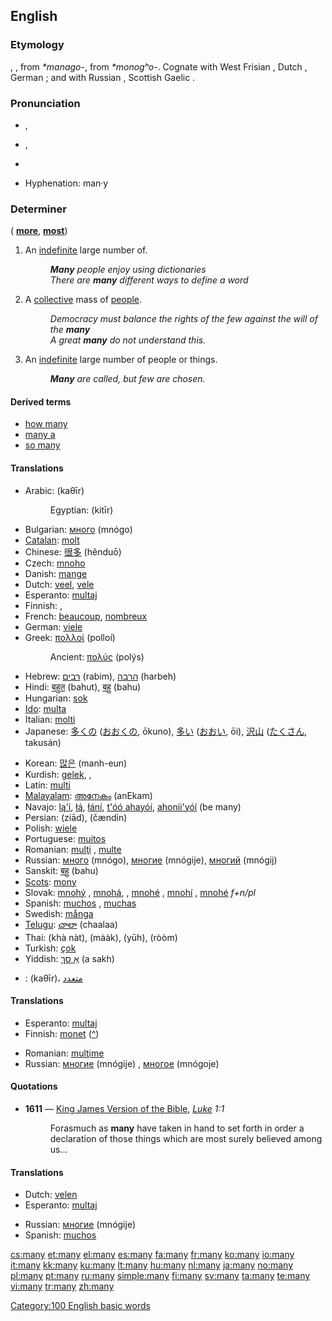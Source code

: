 ==English==
{{wikipedia}}
{{rank|even|say|well|125|many|work|too|every}}

===Etymology===
{{OE.}} {{term|manig|maniġ|lang=ang}}, {{term|monig|moniġ|lang=ang}}, from {{Ger.}} ''*manago-'', from {{IE.}} ''*monogʰo-''.  Cognate with West Frisian {{term|mannich|lang=fry}}, Dutch {{term|menig|lang=nl}}, German {{term|manch|lang=de}}; and with Russian {{term|многий|lang=ru}}, Scottish Gaelic {{term|minig|lang=gd}}.

===Pronunciation===
* {{a|UK}} {{IPA|/ˈmɛnɪ/}}, {{SAMPA|/"mEnI/}}
* {{a|US}} {{IPA|/ˈmɛni/}}, {{SAMPA|/"mEni/}}
* {{audio|en-us-many.ogg|Audio (US)}}
*: {{rhymes|ɛni}}
* Hyphenation: man&middot;y

===Determiner===
{{en-det}} ({{compar}} '''[[more]]''', {{superl}} '''[[most]]''')

# An [[indefinite]] large number of.
#: '''''Many''' people enjoy using dictionaries''
#: ''There are '''many''' different ways to define a word''
# A [[collective]] mass of [[people]].
#: ''Democracy must balance the rights of the few against the will of the '''many'''''
#: ''A great '''many''' do not understand this.''
# An [[indefinite]] large number of people or things.
#: '''''Many''' are called, but few are chosen.''

====Derived terms====
* [[how many]]
* [[many a]]
* [[so many]]

====Translations====
{{trans-top|an indefinite large number of}}
* Arabic: {{Arab|[[كثير]]}} (kaθīr)
*: Egyptian: {{Arab|[[كتير]]}} (kitīr)
* Bulgarian: [[много]] (mnógo)
* [[Catalan]]: [[molt]]
* Chinese: [[很多]] (hěnduō)
* Czech: [[mnoho]]
* Danish: [[mange]]
* Dutch: [[veel]], [[vele]]
* Esperanto: [[multa]]j
* Finnish: {{t|fi|moni}}, {{t|fi|monta}}
* French: [[beaucoup]], [[nombreux]]
* German: [[viele]]
* Greek: [[πολλοί]] {{m|p}} (polloí)
*: Ancient: [[πολύς]] (polýs)
* Hebrew: [[רבים]] (rabim), [[הרבה]] (harbeh)
* Hindi: [[बहुत]] (bahut), [[बहु]] (bahu)
* Hungarian: [[sok]]
* [[Ido]]: [[multa]]
* Italian: [[molti]]
* Japanese: [[多くの]] ([[おおくの]], ōkuno), [[多い]] ([[おおい]], ōi), [[沢山]] ([[たくさん]], takusán)
{{trans-mid}}
* Korean: [[많은]] (manh-eun)
* Kurdish: [[gelek]], {{KUchar|[[گه‌لێک]]}}, {{KUchar|[[زۆر]]}}
* Latin: [[multi]]
* [[Malayalam]]: [[അനേകം]] (anEkam)
* Navajo: [[lą'í]], [[łą́]], [[łání]], [[t'óó ahayóí]], [[ahonii'yóí]] (be many)
* Persian: {{fa-Arab|[[زیاد]]}} (ziād), {{fa-Arab|[[چندین|چَندین]]}} (čændin)
* Polish: [[wiele]]
* Portuguese: [[muitos]]
* Romanian: [[mulţi]] {{m|p}}, [[multe]] {{f|p}}
* Russian: [[много]] (mnógo), [[многие]] (mnógije), [[многий]] (mnógij)
* Sanskit: [[बहु]] (bahu)
* [[Scots]]: [[mony]]
* Slovak: [[mnohý]] {{m}}, [[mnohá]], {{f}}, [[mnohé]] {{n}}, [[mnohí]] {{m|p}}, [[mnohé]] ''f+n/pl''
* Spanish: [[muchos]] {{m|p}}, [[muchas]] {{f|p}}
* Swedish: [[många]]
* [[Telugu]]: [[చాలా]] (chaalaa)
* Thai: {{Thai|[[ขนัด]]}} (khà nàt), {{Thai|[[มาก]]}} (mààk), {{Thai|[[เยอะ]]}} (yūh), {{Thai|[[รุ่ม]]}} (ròòm)
* Turkish: [[çok]]
* Yiddish: [[אַ סך]] (a sakh)
{{trans-bottom}}

{{checktrans-top}}
* {{ttbc|Arabic}}: {{Arab|[[كثير|كَثِيرٌ]]}} (kaθīr)، [[متعدد]]
{{trans-bottom}}

====Translations====
{{trans-top|a collective mass of people}}
* Esperanto: [[multa]]j
* Finnish: [[monet]] ([[:fi:monet|^]])
{{trans-mid}}
* Romanian: [[mulţime]] {{f}}
* Russian: [[многие]] (mnógije) {{p}}, [[многое]] (mnógoje) {{n}}
{{trans-bottom}}

====Quotations====
* '''1611''' — [[w:King James Version of the Bible|King James Version of the Bible]], ''[[s:Bible (King James)/Luke|Luke]] 1:1''
*: Forasmuch as '''many''' have taken in hand to set forth in order a declaration of those things which are most surely believed among us...

====Translations====
{{trans-top|an indefinite large number of people or things}}
* Dutch: [[velen]]
* Esperanto: [[multa]]j
{{trans-mid}}
* Russian: [[многие]] (mnógije) {{p}}
* Spanish: [[muchos]] {{m|p}}
{{trans-bottom}}

[[Category:100 English basic words]]

[[cs:many]]
[[et:many]]
[[el:many]]
[[es:many]]
[[fa:many]]
[[fr:many]]
[[ko:many]]
[[io:many]]
[[it:many]]
[[kk:many]]
[[ku:many]]
[[lt:many]]
[[hu:many]]
[[nl:many]]
[[ja:many]]
[[no:many]]
[[pl:many]]
[[pt:many]]
[[ru:many]]
[[simple:many]]
[[fi:many]]
[[sv:many]]
[[ta:many]]
[[te:many]]
[[vi:many]]
[[tr:many]]
[[zh:many]]